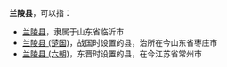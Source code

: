 '''兰陵县'''，可以指：
*[[兰陵县|兰陵县]]，隶属于山东省临沂市
*[[兰陵县_(楚国)|兰陵县 (楚国)]]，战国时设置的县，治所在今山东省枣庄市
*[[兰陵县_(六朝)|兰陵县 (六朝)]]，东晋时设置的县，在今江苏省常州市

{{Disambig|L|Cat=三字中国县名消歧义}}